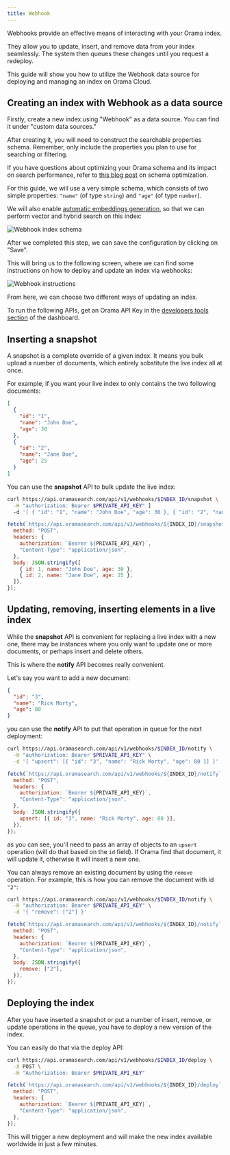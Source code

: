 ```yaml
---
title: Webhook
---
```


Webhooks provide an effective means of interacting with your Orama index.

They allow you to update, insert, and remove data from your index seamlessly. The system then queues these changes until you request a redeploy.

This guide will show you how to utilize the Webhook data source for deploying and managing an index on Orama Cloud.

## Creating an index with Webhook as a data source

Firstly, create a new index using "Webhook" as a data source. You can find it under "custom data sources."

After creating it, you will need to construct the searchable properties schema. Remember, only include the properties you plan to use for searching or filtering.

If you have questions about optimizing your Orama schema and its impact on search performance, refer to [this blog post](https://oramasearch.com/blog/optimizing-orama-schema-optimization) on schema optimization.

For this guide, we will use a very simple schema, which consists of two simple properties: `"name"` (of type `string`) and `"age"` (of type `number`).

We will also enable [automatic embeddings generation](/cloud/orama-ai/automatic-embeddings-generation), so that we can perform vector and hybrid search on this index:

<img
  src='/cloud/guides/webhook/schema.png'
  alt='Webhook index schema'
/>

After we completed this step, we can save the configuration by clicking on "Save".

This will bring us to the following screen, where we can find some instructions on how to deploy and update an index via webhooks:

<img
  src='/cloud/guides/webhook/instruction.png'
  alt='Webhook instructions'
/>

From here, we can choose two different ways of updating an index.

To run the following APIs, get an Orama API Key in the [developers tools section](https://cloud.oramasearch.com/developer-tools) of the dashboard.

## Inserting a snapshot

A snapshot is a complete override of a given index. It means you bulk upload a number of documents, which entirely sobstitute the live index all at once.

For example, if you want your live index to only contains the two following documents:

```json
[
  {
    "id": "1",
    "name": "John Doe",
    "age": 30
  },
  {
    "id": "2",
    "name": "Jane Doe",
    "age": 25
  }
]
```

You can use the **snapshot** API to bulk update the live index:

<Tabs>
<TabItem label="cURL">

```bash [cURL]
curl https://api.oramasearch.com/api/v1/webhooks/$INDEX_ID/snapshot \
  -H "authorization: Bearer $PRIVATE_API_KEY" ]
  -d '[ { "id": "1", "name": "John Doe", "age": 30 }, { "id": "2", "name": "Jane Doe", "age": 25 } ]'
```
</TabItem>
<TabItem label="JavaScript">

```js
fetch(`https://api.oramasearch.com/api/v1/webhooks/${INDEX_ID}/snapshot`, {
  method: "POST",
  headers: {
    authorization: `Bearer ${PRIVATE_API_KEY}`,
    "Content-Type": "application/json",
  },
  body: JSON.stringify([
    { id: 1, name: "John Doe", age: 30 },
    { id: 2, name: "Jane Doe", age: 25 },
  ]),
});
```

</TabItem>
</Tabs>

## Updating, removing, inserting elements in a live index

While the **snapshot** API is convenient for replacing a live index with a new one, there may be instances where you only want to update one or more documents, or perhaps insert and delete others.

This is where the **notify** API becomes really convenient.

Let's say you want to add a new document:

```json
{
  "id": "3",
  "name": "Rick Morty",
  "age": 80
}
```

you can use the **notify** API to put that operation in queue for the next deployment:


<Tabs>
<TabItem label="cURL">


```bash
curl https://api.oramasearch.com/api/v1/webhooks/$INDEX_ID/notify \
  -H "authorization: Bearer $PRIVATE_API_KEY" \
  -d '{ "upsert": [{ "id": "3", "name": "Rick Morty", "age": 80 }] }'
```

</TabItem>
<TabItem label="JavaScript">

```js
fetch(`https://api.oramasearch.com/api/v1/webhooks/${INDEX_ID}/notify`, {
  method: "POST",
  headers: {
    authorization: `Bearer ${PRIVATE_API_KEY}`,
    "Content-Type": "application/json",
  },
  body: JSON.stringify({
    upsert: [{ id: "3", name: "Rick Morty", age: 80 }],
  }),
});
```

</TabItem>
</Tabs>


as you can see, you'll need to pass an array of objects to an `upsert` operation (will do that based on the `id` field). If Orama find that document, it will update it, otherwise it will insert a new one.

You can always remove an existing document by using the `remove` operation. For example, this is how you can remove the document with id `"2"`:


<Tabs>
<TabItem label="cURL">


```bash
curl https://api.oramasearch.com/api/v1/webhooks/$INDEX_ID/notify \
  -H "authorization: Bearer $PRIVATE_API_KEY" \
  -d '{ "remove": ["2"] }'
```

</TabItem>
<TabItem label="JavaScript">

```js
fetch(`https://api.oramasearch.com/api/v1/webhooks/${INDEX_ID}/notify`, {
  method: "POST",
  headers: {
    authorization: `Bearer ${PRIVATE_API_KEY}`,
    "Content-Type": "application/json",
  },
  body: JSON.stringify({
    remove: ["2"],
  }),
});
```

</TabItem>
</Tabs>

## Deploying the index

After you have inserted a snapshot or put a number of insert, remove, or update operations in the queue, you have to deploy a new version of the index.

You can easily do that via the deploy API:


<Tabs>
<TabItem label="cURL">

```bash
curl https://api.oramasearch.com/api/v1/webhooks/$INDEX_ID/deploy \
  -X POST \
  -H "Authorization: Bearer $PRIVATE_API_KEY"
```

</TabItem>
<TabItem label="JavaScript">

```js
fetch(`https://api.oramasearch.com/api/v1/webhooks/${INDEX_ID}/deploy`, {
  method: "POST",
  headers: {
    authorization: `Bearer ${PRIVATE_API_KEY}`,
    "Content-Type": "application/json",
  },
});
```

</TabItem>
</Tabs>

This will trigger a new deployment and will make the new index available worldwide in just a few minutes.
